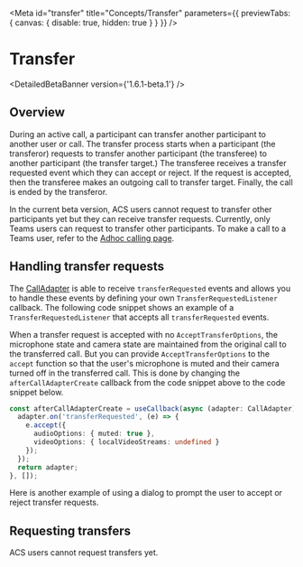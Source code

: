 

<Meta
  id="transfer"
  title="Concepts/Transfer"
  parameters={{ previewTabs: { canvas: { disable: true, hidden: true } } }}
/>

# Transfer

<DetailedBetaBanner version={'1.6.1-beta.1'} />

## Overview

During an active call, a participant can transfer another participant to another user or call. The transfer process
starts when a participant (the transferor) requests to transfer another participant (the transferee) to another
participant (the transfer target.) The transferee receives a transfer requested event which they can accept or reject.
If the request is accepted, then the transferee makes an outgoing call to transfer target. Finally, the call is ended
by the transferor.

In the current beta version, ACS users cannot request to transfer other participants yet but they can receive transfer
requests. Currently, only Teams users can request to transfer other participants. To make a call to a Teams user, refer
to the [Adhoc calling page](path=/docs/adhoc-calling--page).

## Handling transfer requests

The [CallAdapter](path=/docs/composite-adapters--page#call-adapter) is able to receive `transferRequested` events and
allows you to handle these events by defining your own `TransferRequestedListener` callback. The following code snippet
shows an example of a `TransferRequestedListener` that accepts all `transferRequested` events.

<Source code={TransferSnippetText} />

When a transfer request is accepted with no `AcceptTransferOptions`, the microphone state and camera state are
maintained from the original call to the transferred call. But you can provide `AcceptTransferOptions` to the `accept`
function so that the user's microphone is muted and their camera turned off in the transferred call. This is done by
changing the `afterCallAdapterCreate` callback from the code snippet above to the code snippet below.

```typescript
const afterCallAdapterCreate = useCallback(async (adapter: CallAdapter) => {
  adapter.on('transferRequested', (e) => {
    e.accept({
      audioOptions: { muted: true },
      videoOptions: { localVideoStreams: undefined }
    });
  });
  return adapter;
}, []);
```

Here is another example of using a dialog to prompt the user to accept or reject transfer requests.

<Source code={TransferWithDialogPromptSnippetText} />

## Requesting transfers

ACS users cannot request transfers yet.
